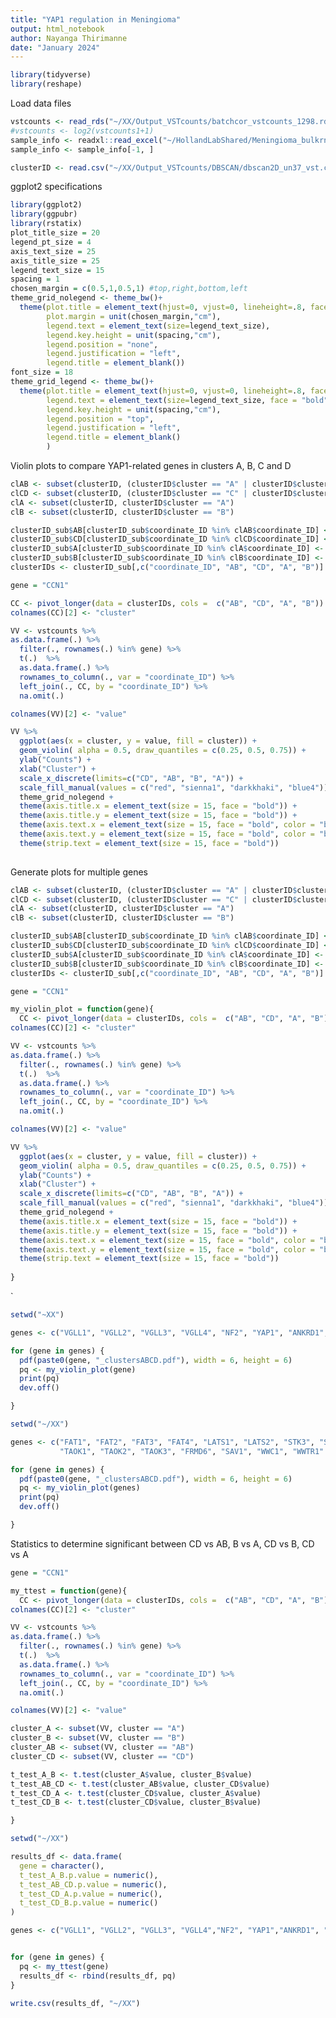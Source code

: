 ```yaml
---
title: "YAP1 regulation in Meningioma"
output: html_notebook
author: Nayanga Thirimanne
date: "January 2024"
---
```

```r
library(tidyverse)
library(reshape)
```


Load data files
```r
vstcounts <- read_rds("~/XX/Output_VSTcounts/batchcor_vstcounts_1298.rds")
#vstcounts <- log2(vstcounts1+1)
sample_info <- readxl::read_excel("~/HollandLabShared/Meningioma_bulkrnaseq_datasets/Oncoscape_versions/DAM_data_clinical_patient_v40b_20240131.xlsx", skip = 5)
sample_info <- sample_info[-1, ]

clusterID <- read.csv("~/XX/Output_VSTcounts/DBSCAN/dbscan2D_un37_vst.csv")

```

ggplot2 specifications
```r
library(ggplot2)
library(ggpubr)
library(rstatix)
plot_title_size = 20
legend_pt_size = 4
axis_text_size = 25
axis_title_size = 25
legend_text_size = 15
spacing = 1
chosen_margin = c(0.5,1,0.5,1) #top,right,bottom,left
theme_grid_nolegend <- theme_bw()+
  theme(plot.title = element_text(hjust=0, vjust=0, lineheight=.8, face="bold", size=plot_title_size),
        plot.margin = unit(chosen_margin,"cm"),
        legend.text = element_text(size=legend_text_size),
        legend.key.height = unit(spacing,"cm"),
        legend.position = "none",
        legend.justification = "left",
        legend.title = element_blank())
font_size = 18
theme_grid_legend <- theme_bw()+
  theme(plot.title = element_text(hjust=0, vjust=0, lineheight=.8, face="bold", size=plot_title_size),
        legend.text = element_text(size=legend_text_size, face = "bold"),
        legend.key.height = unit(spacing,"cm"),
        legend.position = "top",
        legend.justification = "left",
        legend.title = element_blank()
        )
```

Violin plots to compare YAP1-related genes in clusters A, B, C and D
```r

clAB <- subset(clusterID, (clusterID$cluster == "A" | clusterID$cluster == "B"))
clCD <- subset(clusterID, (clusterID$cluster == "C" | clusterID$cluster == "D"))
clA <- subset(clusterID, clusterID$cluster == "A")
clB <- subset(clusterID, clusterID$cluster == "B")

clusterID_sub$AB[clusterID_sub$coordinate_ID %in% clAB$coordinate_ID] <- "AB"
clusterID_sub$CD[clusterID_sub$coordinate_ID %in% clCD$coordinate_ID] <- "CD"
clusterID_sub$A[clusterID_sub$coordinate_ID %in% clA$coordinate_ID] <- "A"
clusterID_sub$B[clusterID_sub$coordinate_ID %in% clB$coordinate_ID] <- "B"
clusterIDs <- clusterID_sub[,c("coordinate_ID", "AB", "CD", "A", "B")] 

gene = "CCN1"

CC <- pivot_longer(data = clusterIDs, cols =  c("AB", "CD", "A", "B")) %>% .[,-2] %>% na.omit(.)
colnames(CC)[2] <- "cluster"

VV <- vstcounts %>%
as.data.frame(.) %>%
  filter(., rownames(.) %in% gene) %>%
  t(.)  %>%
  as.data.frame(.) %>%
  rownames_to_column(., var = "coordinate_ID") %>%
  left_join(., CC, by = "coordinate_ID") %>% 
  na.omit(.)

colnames(VV)[2] <- "value"

VV %>% 
  ggplot(aes(x = cluster, y = value, fill = cluster)) +
  geom_violin( alpha = 0.5, draw_quantiles = c(0.25, 0.5, 0.75)) +
  ylab("Counts") +
  xlab("Cluster") +
  scale_x_discrete(limits=c("CD", "AB", "B", "A")) +
  scale_fill_manual(values = c("red", "sienna1", "darkkhaki", "blue4")) +
  theme_grid_nolegend +
  theme(axis.title.x = element_text(size = 15, face = "bold")) +
  theme(axis.title.y = element_text(size = 15, face = "bold")) +
  theme(axis.text.x = element_text(size = 15, face = "bold", color = "black")) +
  theme(axis.text.y = element_text(size = 15, face = "bold", color = "black")) +
  theme(strip.text = element_text(size = 15, face = "bold")) 
  

```

Generate plots for multiple genes
```r
clAB <- subset(clusterID, (clusterID$cluster == "A" | clusterID$cluster == "B"))
clCD <- subset(clusterID, (clusterID$cluster == "C" | clusterID$cluster == "D"))
clA <- subset(clusterID, clusterID$cluster == "A")
clB <- subset(clusterID, clusterID$cluster == "B")

clusterID_sub$AB[clusterID_sub$coordinate_ID %in% clAB$coordinate_ID] <- "AB"
clusterID_sub$CD[clusterID_sub$coordinate_ID %in% clCD$coordinate_ID] <- "CD"
clusterID_sub$A[clusterID_sub$coordinate_ID %in% clA$coordinate_ID] <- "A"
clusterID_sub$B[clusterID_sub$coordinate_ID %in% clB$coordinate_ID] <- "B"
clusterIDs <- clusterID_sub[,c("coordinate_ID", "AB", "CD", "A", "B")] 
```

```r

gene = "CCN1"

my_violin_plot = function(gene){
  CC <- pivot_longer(data = clusterIDs, cols =  c("AB", "CD", "A", "B")) %>% .[,-2] %>% na.omit(.)
colnames(CC)[2] <- "cluster"

VV <- vstcounts %>%
as.data.frame(.) %>%
  filter(., rownames(.) %in% gene) %>%
  t(.)  %>%
  as.data.frame(.) %>%
  rownames_to_column(., var = "coordinate_ID") %>%
  left_join(., CC, by = "coordinate_ID") %>% 
  na.omit(.)

colnames(VV)[2] <- "value"

VV %>% 
  ggplot(aes(x = cluster, y = value, fill = cluster)) +
  geom_violin( alpha = 0.5, draw_quantiles = c(0.25, 0.5, 0.75)) +
  ylab("Counts") +
  xlab("Cluster") +
  scale_x_discrete(limits=c("CD", "AB", "B", "A")) +
  scale_fill_manual(values = c("red", "sienna1", "darkkhaki", "blue4")) +
  theme_grid_nolegend +
  theme(axis.title.x = element_text(size = 15, face = "bold")) +
  theme(axis.title.y = element_text(size = 15, face = "bold")) +
  theme(axis.text.x = element_text(size = 15, face = "bold", color = "black")) +
  theme(axis.text.y = element_text(size = 15, face = "bold", color = "black")) +
  theme(strip.text = element_text(size = 15, face = "bold"))
  
}

```
`

```r
setwd("~XX")

genes <- c("VGLL1", "VGLL2", "VGLL3", "VGLL4", "NF2", "YAP1", "ANKRD1", "AMOTL2", "AMOT", "AMOTL1", "CITED2", "TEAD1", "TEAD2", "TEAD3", "TEAD4", "CCN1", "CCN2")

for (gene in genes) {
  pdf(paste0(gene, "_clustersABCD.pdf"), width = 6, height = 6)
  pq <- my_violin_plot(gene)
  print(pq)
  dev.off()

}

```

```r
setwd("~/XX")

genes <- c("FAT1", "FAT2", "FAT3", "FAT4", "LATS1", "LATS2", "STK3", "STK4", "DCHS1", "DCHS2", "MOB1A", "MOB1B",
           "TAOK1", "TAOK2", "TAOK3", "FRMD6", "SAV1", "WWC1", "WWTR1" )

for (gene in genes) {
  pdf(paste0(gene, "_clustersABCD.pdf"), width = 6, height = 6)
  pq <- my_violin_plot(genes)
  print(pq)
  dev.off()

}

```


Statistics to determine significant between CD vs AB, B vs A, CD vs B, CD vs A
```r

gene = "CCN1"

my_ttest = function(gene){
  CC <- pivot_longer(data = clusterIDs, cols =  c("AB", "CD", "A", "B")) %>% .[,-2] %>% na.omit(.)
colnames(CC)[2] <- "cluster"

VV <- vstcounts %>%
as.data.frame(.) %>%
  filter(., rownames(.) %in% gene) %>%
  t(.)  %>%
  as.data.frame(.) %>%
  rownames_to_column(., var = "coordinate_ID") %>%
  left_join(., CC, by = "coordinate_ID") %>% 
  na.omit(.)

colnames(VV)[2] <- "value"

cluster_A <- subset(VV, cluster == "A")
cluster_B <- subset(VV, cluster == "B")
cluster_AB <- subset(VV, cluster == "AB")
cluster_CD <- subset(VV, cluster == "CD")

t_test_A_B <- t.test(cluster_A$value, cluster_B$value)
t_test_AB_CD <- t.test(cluster_AB$value, cluster_CD$value)
t_test_CD_A <- t.test(cluster_CD$value, cluster_A$value)
t_test_CD_B <- t.test(cluster_CD$value, cluster_B$value)

}

```

```r
setwd("~/XX")

results_df <- data.frame(
  gene = character(),
  t_test_A_B.p.value = numeric(),
  t_test_AB_CD.p.value = numeric(),
  t_test_CD_A.p.value = numeric(),
  t_test_CD_B.p.value = numeric()
)

genes <- c("VGLL1", "VGLL2", "VGLL3", "VGLL4","NF2", "YAP1","ANKRD1", "AMOTL2", "AMOT", "AMOTL1", "CITED2", "TEAD1", "TEAD2", "TEAD3", "TEAD4", "CCN1", "CCN2")


for (gene in genes) {
  pq <- my_ttest(gene)
  results_df <- rbind(results_df, pq)
}

```


```r
write.csv(results_df, "~/XX")
```

